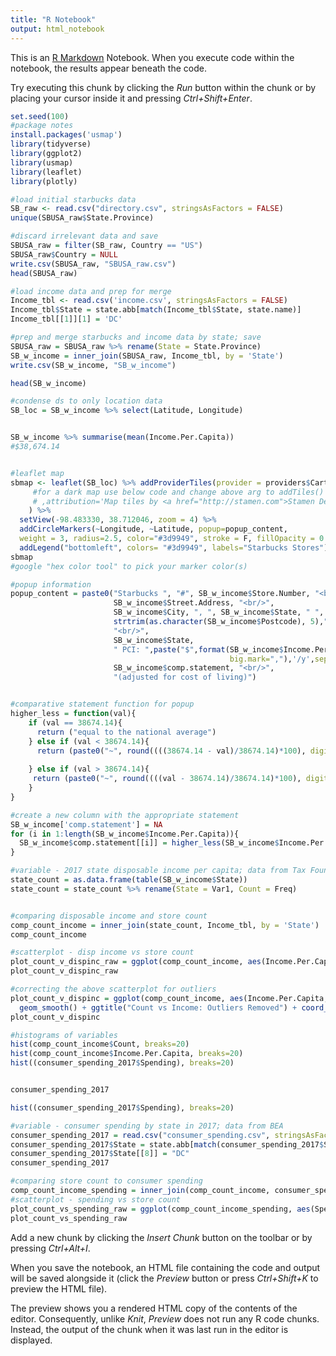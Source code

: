 ```yaml
---
title: "R Notebook"
output: html_notebook
---
```


This is an [R Markdown](http://rmarkdown.rstudio.com) Notebook. When you execute code within the notebook, the results appear beneath the code. 

Try executing this chunk by clicking the *Run* button within the chunk or by placing your cursor inside it and pressing *Ctrl+Shift+Enter*. 

```r
set.seed(100)
#package notes
install.packages('usmap')
library(tidyverse)
library(ggplot2)
library(usmap)
library(leaflet)
library(plotly)

#load initial starbucks data
SB_raw <- read.csv("directory.csv", stringsAsFactors = FALSE)
unique(SBUSA_raw$State.Province)

#discard irrelevant data and save
SBUSA_raw = filter(SB_raw, Country == "US")
SBUSA_raw$Country = NULL
write.csv(SBUSA_raw, "SBUSA_raw.csv")
head(SBUSA_raw)

#load income data and prep for merge
Income_tbl <- read.csv('income.csv', stringsAsFactors = FALSE)
Income_tbl$State = state.abb[match(Income_tbl$State, state.name)]
Income_tbl[[1]][1] = 'DC'

#prep and merge starbucks and income data by state; save
SBUSA_raw = SBUSA_raw %>% rename(State = State.Province)
SB_w_income = inner_join(SBUSA_raw, Income_tbl, by = 'State')
write.csv(SB_w_income, "SB_w_income")

head(SB_w_income)

#condense ds to only location data
SB_loc = SB_w_income %>% select(Latitude, Longitude)


SB_w_income %>% summarise(mean(Income.Per.Capita))
#$38,674.14


#leaflet map
sbmap <- leaflet(SB_loc) %>% addProviderTiles(provider = providers$CartoDB.Positron
     #for a dark map use below code and change above arg to addTiles()                      
     # ,attribution='Map tiles by <a href="http://stamen.com">Stamen Design</a>, <a href="http://creativecommons.org/licenses/by/3.0">CC BY 3.0</a> &mdash; Map data &copy; <a href="http://www.openstreetmap.org/copyright">OpenStreetMap</a>'
    ) %>% 
  setView(-98.483330, 38.712046, zoom = 4) %>% 
  addCircleMarkers(~Longitude, ~Latitude, popup=popup_content,
  weight = 3, radius=2.5, color="#3d9949", stroke = F, fillOpacity = 0.8)  %>%
  addLegend("bottomleft", colors= "#3d9949", labels="Starbucks Stores")
sbmap
#google "hex color tool" to pick your marker color(s)

#popup information
popup_content = paste0("Starbucks ", "#", SB_w_income$Store.Number, "<br/>",
                       SB_w_income$Street.Address, "<br/>",
                       SB_w_income$City, ", ", SB_w_income$State, " ",
                       strtrim(as.character(SB_w_income$Postcode), 5),"<br/>",
                       "<br/>",
                       SB_w_income$State, 
                       " PCI: ",paste("$",format(SB_w_income$Income.Per.Capita, 
                                                 big.mark=","),'/y',sep=""), "<br/>",
                       SB_w_income$comp.statement, "<br/>",
                       "(adjusted for cost of living)")


#comparative statement function for popup
higher_less = function(val){
    if (val == 38674.14){
      return ("equal to the national average")
    } else if (val < 38674.14){
      return (paste0("~", round((((38674.14 - val)/38674.14)*100), digits = 0), "% lower than the national average"))
      
    } else if (val > 38674.14){
     return (paste0("~", round((((val - 38674.14)/38674.14)*100), digits = 0), "% higher than the national average"))
    }
}

#create a new column with the appropriate statement
SB_w_income['comp.statement'] = NA
for (i in 1:length(SB_w_income$Income.Per.Capita)){
  SB_w_income$comp.statement[[i]] = higher_less(SB_w_income$Income.Per.Capita[[i]])
}

#variable - 2017 state disposable income per capita; data from Tax Foundation
state_count = as.data.frame(table(SB_w_income$State))
state_count = state_count %>% rename(State = Var1, Count = Freq)


#comparing disposable income and store count
comp_count_income = inner_join(state_count, Income_tbl, by = 'State')
comp_count_income

#scatterplot - disp income vs store count
plot_count_v_dispinc_raw = ggplot(comp_count_income, aes(Income.Per.Capita, Count)) + geom_point() +  geom_smooth() + ggtitle("Store Count vs Disposable Income by State") + xlab("Disposable Income per Capita") + ylab("Store Count")
plot_count_v_dispinc_raw

#correcting the above scatterplot for outliers
plot_count_v_dispinc = ggplot(comp_count_income, aes(Income.Per.Capita, Count)) + geom_point() +
  geom_smooth() + ggtitle("Count vs Income: Outliers Removed") + coord_cartesian(xlim = quantile(comp_count_income$Income.Per.Capita, c(0.1,0.9))) + coord_cartesian(ylim = quantile(comp_count_income$Count, c(0.1,0.9))) + xlab("Disposable Income per Capita") + ylab("Store Count")
plot_count_v_dispinc

#histograms of variables
hist(comp_count_income$Count, breaks=20)
hist(comp_count_income$Income.Per.Capita, breaks=20)
hist((consumer_spending_2017$Spending), breaks=20)


consumer_spending_2017

hist((consumer_spending_2017$Spending), breaks=20)

#variable - consumer spending by state in 2017; data from BEA
consumer_spending_2017 = read.csv("consumer_spending.csv", stringsAsFactors = FALSE)
consumer_spending_2017$State = state.abb[match(consumer_spending_2017$State, state.name)]
consumer_spending_2017$State[[8]] = "DC"
consumer_spending_2017

#comparing store count to consumer spending
comp_count_income_spending = inner_join(comp_count_income, consumer_spending_2017, by = 'State')
#scatterplot - spending vs store count
plot_count_vs_spending_raw = ggplot(comp_count_income_spending, aes(Spending, Count)) + geom_point() + geom_smooth(color='#3d9949')
plot_count_vs_spending_raw
```

Add a new chunk by clicking the *Insert Chunk* button on the toolbar or by pressing *Ctrl+Alt+I*.

When you save the notebook, an HTML file containing the code and output will be saved alongside it (click the *Preview* button or press *Ctrl+Shift+K* to preview the HTML file).

The preview shows you a rendered HTML copy of the contents of the editor. Consequently, unlike *Knit*, *Preview* does not run any R code chunks. Instead, the output of the chunk when it was last run in the editor is displayed.
